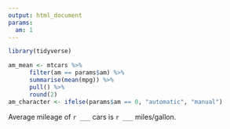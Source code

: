 ```yaml
---
output: html_document
params:
  am: 1
---
```


```r
library(tidyverse)

am_mean <- mtcars %>% 
      filter(am == params$am) %>% 
      summarise(mean(mpg)) %>% 
      pull() %>%
      round(2)
am_character <- ifelse(params$am == 0, "automatic", "manual")
```

Average mileage of `r ___` cars is `r ___` miles/gallon.
